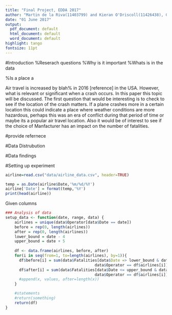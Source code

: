 ```yaml
---
title: "Final Project, EDDA 2017"
author: "Martin de la Riva(11403799) and Kieran O'Driscoll(11426438), Group 23"
date: "01 June 2017"
output:
  pdf_document: default
  html_document: default
  word_document: default
highlight: tango
fontsize: 11pt
---
```


#Introduction
%Reserach questions
%Why is it important
%Whats is in the data

%Is a place a 

Air travel is increased by blah% in 2016 [reference] in the USA. However, what is relevant or significant when a crash occurs. In this paper this topic will be discussed. The first question that would be interesting is to check to see if the location of the crash matters. If a plane crashes more in a certain location this could  indicate a place where weather conditions are more hazardous, perhaps this was an era of conflict during that period of time or maybe its a popular air travel location. Also it would be of interest to see if the choice of Manfacturer has an impact on the number of fatalities.



  #provide refernece
  
#Data Distrubution

#Data findings

#Setting up experiment


```r
airline=read.csv("data/airline_data.csv", header=TRUE)
```

```r
temp = as.Date(airline$Date,'%m/%d/%Y')
airline['Date'] = format(temp,'%Y')
print(head(airline))
```

Given columns

```r
### Analysis of data
setup_data <- function(date, range, data) {
    airlines = unique(data$Operator[data$Date == date])
    before = rep(0, length(airlines))
    after = rep(0, length(airlines))
    lower_bound = date - 4
    upper_bound = date + 5
    
    df <- data.frame(airlines, before, after)
    for(i in seq(from=1, to=length(airlines), by=1)){
      df$before[i] = sum(data$Fatalities[data$Date => lower_bound & data$Date <= date & 
                                       data$Operator == df$airlines[i]])
      df$after[i] = sum(data$Fatalities[data$Date <= upper_bound & data$Date > date & 
                                       data$Operator == df$airlines[i]])
      #append(x, values, after=length(x))
    }

    #statements
    #return(something)
    return(df)
}

```